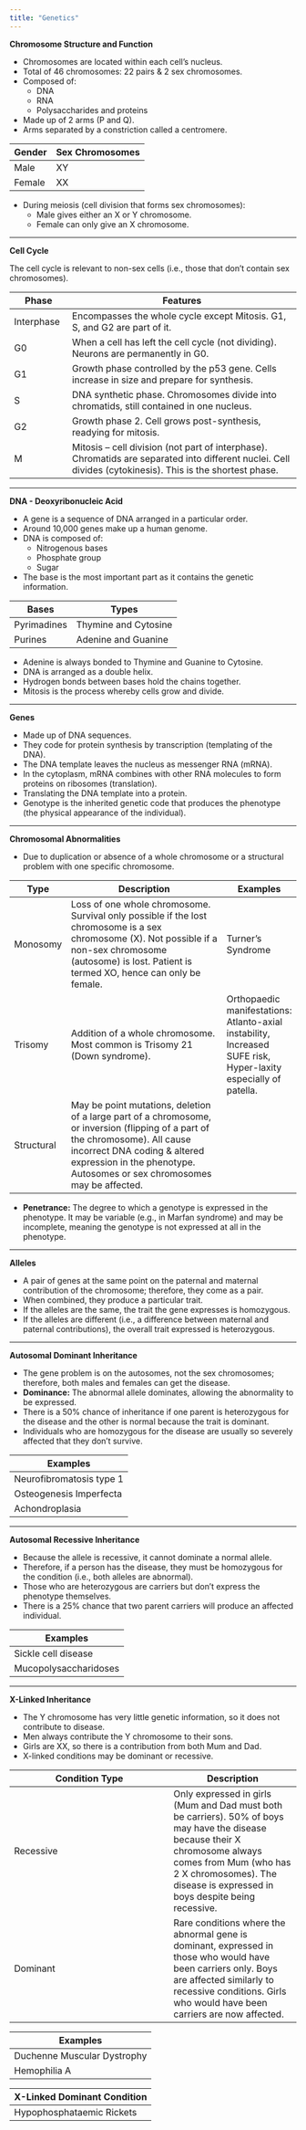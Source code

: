 ```yaml
---
title: "Genetics"
---
```


**Chromosome Structure and Function**

-   Chromosomes are located within each cell’s nucleus.
-   Total of 46 chromosomes: 22 pairs & 2 sex chromosomes.
-   Composed of:
    -   DNA
    -   RNA
    -   Polysaccharides and proteins
-   Made up of 2 arms (P and Q).
-   Arms separated by a constriction called a centromere.

| Gender | Sex Chromosomes |
|--------|-----------------|
| Male   | XY              |
| Female | XX              |

-   During meiosis (cell division that forms sex chromosomes):
    -   Male gives either an X or Y chromosome.
    -   Female can only give an X chromosome.

------------------------------------------------------------------------

**Cell Cycle**

The cell cycle is relevant to non-sex cells (i.e., those that don’t contain sex chromosomes).

| Phase | Features |
|---------------|---------------------------------------------------------|
| Interphase | Encompasses the whole cycle except Mitosis. G1, S, and G2 are part of it. |
| G0 | When a cell has left the cell cycle (not dividing). Neurons are permanently in G0. |
| G1 | Growth phase controlled by the p53 gene. Cells increase in size and prepare for synthesis. |
| S | DNA synthetic phase. Chromosomes divide into chromatids, still contained in one nucleus. |
| G2 | Growth phase 2. Cell grows post-synthesis, readying for mitosis. |
| M | Mitosis – cell division (not part of interphase). Chromatids are separated into different nuclei. Cell divides (cytokinesis). This is the shortest phase. |

------------------------------------------------------------------------

**DNA - Deoxyribonucleic Acid**

-   A gene is a sequence of DNA arranged in a particular order.
-   Around 10,000 genes make up a human genome.
-   DNA is composed of:
    -   Nitrogenous bases
    -   Phosphate group
    -   Sugar
-   The base is the most important part as it contains the genetic information.

| Bases       | Types                |
|-------------|----------------------|
| Pyrimadines | Thymine and Cytosine |
| Purines     | Adenine and Guanine  |

-   Adenine is always bonded to Thymine and Guanine to Cytosine.
-   DNA is arranged as a double helix.
-   Hydrogen bonds between bases hold the chains together.
-   Mitosis is the process whereby cells grow and divide.

------------------------------------------------------------------------

**Genes**

-   Made up of DNA sequences.
-   They code for protein synthesis by transcription (templating of the DNA).
-   The DNA template leaves the nucleus as messenger RNA (mRNA).
-   In the cytoplasm, mRNA combines with other RNA molecules to form proteins on ribosomes (translation).
-   Translating the DNA template into a protein.
-   Genotype is the inherited genetic code that produces the phenotype (the physical appearance of the individual).

------------------------------------------------------------------------

**Chromosomal Abnormalities**

-   Due to duplication or absence of a whole chromosome or a structural problem with one specific chromosome.

| Type | Description | Examples |
|------------|------------------------------------------------|------------|
| Monosomy | Loss of one whole chromosome. Survival only possible if the lost chromosome is a sex chromosome (X). Not possible if a non-sex chromosome (autosome) is lost. Patient is termed XO, hence can only be female. | Turner’s Syndrome |
| Trisomy | Addition of a whole chromosome. Most common is Trisomy 21 (Down syndrome). | Orthopaedic manifestations: Atlanto-axial instability, Increased SUFE risk, Hyper-laxity especially of patella. |
| Structural | May be point mutations, deletion of a large part of a chromosome, or inversion (flipping of a part of the chromosome). All cause incorrect DNA coding & altered expression in the phenotype. Autosomes or sex chromosomes may be affected. |  |

-   **Penetrance:** The degree to which a genotype is expressed in the phenotype. It may be variable (e.g., in Marfan syndrome) and may be incomplete, meaning the genotype is not expressed at all in the phenotype.

------------------------------------------------------------------------

**Alleles**

-   A pair of genes at the same point on the paternal and maternal contribution of the chromosome; therefore, they come as a pair.
-   When combined, they produce a particular trait.
-   If the alleles are the same, the trait the gene expresses is homozygous.
-   If the alleles are different (i.e., a difference between maternal and paternal contributions), the overall trait expressed is heterozygous.

------------------------------------------------------------------------

**Autosomal Dominant Inheritance**

-   The gene problem is on the autosomes, not the sex chromosomes; therefore, both males and females can get the disease.
-   **Dominance:** The abnormal allele dominates, allowing the abnormality to be expressed.
-   There is a 50% chance of inheritance if one parent is heterozygous for the disease and the other is normal because the trait is dominant.
-   Individuals who are homozygous for the disease are usually so severely affected that they don't survive.

| Examples                 |
|--------------------------|
| Neurofibromatosis type 1 |
| Osteogenesis Imperfecta  |
| Achondroplasia           |

------------------------------------------------------------------------

**Autosomal Recessive Inheritance**

-   Because the allele is recessive, it cannot dominate a normal allele.
-   Therefore, if a person has the disease, they must be homozygous for the condition (i.e., both alleles are abnormal).
-   Those who are heterozygous are carriers but don't express the phenotype themselves.
-   There is a 25% chance that two parent carriers will produce an affected individual.

| Examples              |
|-----------------------|
| Sickle cell disease   |
| Mucopolysaccharidoses |

------------------------------------------------------------------------

**X-Linked Inheritance**

-   The Y chromosome has very little genetic information, so it does not contribute to disease.
-   Men always contribute the Y chromosome to their sons.
-   Girls are XX, so there is a contribution from both Mum and Dad.
-   X-linked conditions may be dominant or recessive.

| Condition Type | Description |
|----------------------------------------|--------------------------------|
| Recessive | Only expressed in girls (Mum and Dad must both be carriers). 50% of boys may have the disease because their X chromosome always comes from Mum (who has 2 X chromosomes). The disease is expressed in boys despite being recessive. |
| Dominant | Rare conditions where the abnormal gene is dominant, expressed in those who would have been carriers only. Boys are affected similarly to recessive conditions. Girls who would have been carriers are now affected. |

| Examples                    |
|-----------------------------|
| Duchenne Muscular Dystrophy |
| Hemophilia A                |

| X-Linked Dominant Condition |
|-----------------------------|
| Hypophosphataemic Rickets   |
